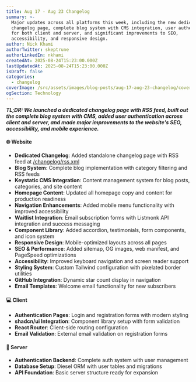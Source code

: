 ```yaml
---
title: Aug 17 - Aug 23 Changelog
summary: >-
  Major updates across all platforms this week, including the new dedicated
  changelog page, complete blog system with CMS integration, user authentication
  for both client and server, and significant improvements to SEO,
  accessibility, and responsive design.
author: Nick Khami
authorTwitter: skeptrune
authorLinkedIn: nkhami
createdAt: 2025-08-24T15:23:00.000Z
lastUpdatedAt: 2025-08-24T15:23:00.000Z
isDraft: false
categories:
  - changelog
coverImage: /src/assets/images/blog-posts/aug-17-aug-23-changelog/coverImage.png
ogSection: Technology
---
```

***TL;DR: We launched a dedicated changelog page with RSS feed, built out the complete blog system with CMS, added user authentication across client and server, and made major improvements to the website's SEO, accessibility, and mobile experience.***

#### 🌐 Website

* **Dedicated Changelog**: Added standalone changelog page with RSS feed at [/changelog/rss.xml](/changelog/rss.xml)
* **Blog System**: Complete blog implementation with category filtering and RSS feeds
* **Keystatic CMS Integration**: Content management system for blog posts, categories, and site content
* **Homepage Content**: Updated all homepage copy and content for production readiness
* **Navigation Enhancements**: Added mobile menu functionality with improved accessibility
* **Waitlist Integration**: Email subscription forms with Listmonk API integration and success messaging
* **Component Library**: Added accordion, testimonials, form components, and icon system
* **Responsive Design**: Mobile-optimized layouts across all pages
* **SEO & Performance**: Added sitemap, OG images, web manifest, and PageSpeed optimizations
* **Accessibility**: Improved keyboard navigation and screen reader support
* **Styling System**: Custom Tailwind configuration with pixelated border utilities
* **GitHub Integration**: Dynamic star count display in navigation
* **Email Templates**: Welcome email functionality for new subscribers

#### 💻 Client

* **Authentication Pages**: Login and registration forms with modern styling
* **shadcn/ui Integration**: Component library setup with form validation
* **React Router**: Client-side routing configuration
* **Email Validation**: External email validation on registration forms

#### 🔧 Server

* **Authentication Backend**: Complete auth system with user management
* **Database Setup**: Diesel ORM with user tables and migrations
* **API Foundation**: Basic server structure ready for expansion
